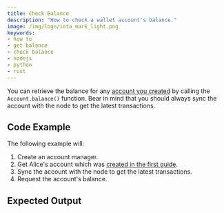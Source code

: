```yaml
---
title: Check Balance
description: "How to check a wallet account's balance."
image: /img/logo/iota_mark_light.png
keywords:
- how to
- get balance
- check balance
- nodejs
- python
- rust
---
```



You can retrieve the balance for any [account you created](01_create_a_wallet_account.mdx) by calling the
`Account.balance()` function. Bear in mind that you should always sync the account with the node to get the latest
transactions.

<TipFaucet/>

## Code Example

The following example will:

1. Create an account manager.
2. Get Alice's account which was [created in the first guide](01_create_a_wallet_account.mdx).
3. Sync the account with the node to get the latest transactions.
4. Request the account's balance.

<Tabs groupId="language">
    <TabItem value="rust" label="Rust">
        <RustCode/>
    </TabItem>
    <TabItem value="nodejs" label="Nodejs">
        <NodejsCode/>
    </TabItem>
    <TabItem value="python" label="Python">
        <PythonCode/>
    </TabItem>
</Tabs>

## Expected Output

<Tabs groupId="language">
    <TabItem value="rust" label="Rust">
        <RustOutput/>
    </TabItem>
    <TabItem value="nodejs" label="Nodejs">
        <NodejsOutput/>
    </TabItem>
    <TabItem value="python" label="Python">
        <PythonOutput/>
    </TabItem>
</Tabs>

